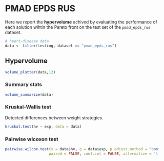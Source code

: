 # PMAD EPDS RUS

Here we report the **hypervolume** achived by evaluating the performance of each solution wihtin the Pareto front on the test set of the `pmad_epds_rus` dataset.

```r
# heart-disease data
data <- filter(testing, dataset == "pmad_epds_rus")
```

## Hypervolume

```r
volume_plotter(data,12)
```

### Summary stats

```r
volume_summarize(data)
```

### Kruskal-Wallis test

Detected differences between weight strategies.

```r
kruskal.test(hv ~ exp, data = data)
```

### Pairwise wlcoxon test

```r
pairwise.wilcox.test(x = data$hv, g = data$exp, p.adjust.method = "bonferroni",
                    paired = FALSE, conf.int = FALSE, alternative = 'l')
```